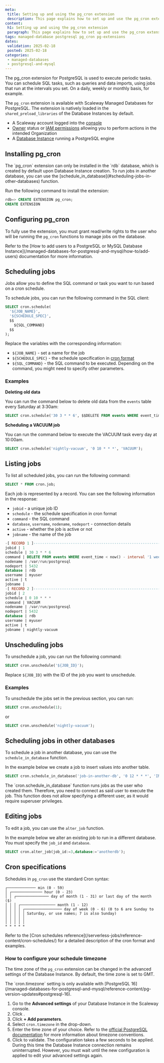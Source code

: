 ```yaml
---
meta:
 title: Setting up and using the pg_cron extension
 description: This page explains how to set up and use the pg_cron extension.
content:
 h1: Setting up and using the pg_cron extension
 paragraph: This page explains how to set up and use the pg_cron extension on Scaleway's Managed Databases for PostgreSQL.
tags: managed-database postgresql pg_cron pg-extensions
dates:
 validation: 2025-02-18
 posted: 2025-02-18
categories:
 - managed-databases
 - postgresql-and-mysql
---
```


The pg_cron extension for PostgreSQL is used to execute periodic tasks. You can schedule SQL tasks, such as queries and data imports, using jobs that run at the intervals you set. On a daily, weekly or monthly basis, for example.

The `pg_cron` extension is available with Scaleway Managed Databases for PostgreSQL. The extension is natively loaded in the `shared_preload_libraries` of the Database Instances by default.

<Macro id="requirements" />

- A Scaleway account logged into the [console](https://console.scaleway.com)
- [Owner](/iam/concepts/#owner) status or [IAM permissions](/iam/concepts/#permission) allowing you to perform actions in the intended Organization
- A [Database Instance](/managed-databases-for-postgresql-and-mysql/how-to/create-a-database/) running a PostgreSQL engine

## Installing pg_cron

<Message type="important">
  The `pg_cron` extension can only be installed in the `rdb` database, which is created by default upon Database Instance creation. To run jobs in another database, you can use the [schedule_in_database](#scheduling-jobs-in-other-databases) function.
</Message>

Run the following command to install the extension:

```sql
rdb=> CREATE EXTENSION pg_cron;
CREATE EXTENSION
```

## Configuring pg_cron

To fully use the extension, you must grant read/write rights to the user who will be running the `pg_cron` functions to manage jobs on the database.

<Message type="note">
  Refer to the [How to add users to a PostgreSQL or MySQL Database Instance](/managed-databases-for-postgresql-and-mysql/how-to/add-users) documentation for more information.
</Message>

## Scheduling jobs

Jobs allow you to define the SQL command or task you want to run based on a cron schedule.

To schedule jobs, you can run the following command in the SQL client:
```sql
SELECT cron.schedule(
  '${JOB_NAME}',
  '${SCHEDULE_SPEC}',
  $$
    ${SQL_COMMAND}
  $$
);
```

Replace the variables with the corresponding information:

- `${JOB_NAME}` - set a name for the job
- `${SCHEDULE_SPEC}` - the schedule specification in [cron format](/serverless-jobs/reference-content/cron-schedules/)
- `${SQL_COMMAND}` - the SQL command to be executed. Depending on the command, you might need to specify other parameters.

### Examples

**Deleting old data**

You can run the command below to delete old data from the `events` table every Saturday at 3:30am:

```sql
SELECT cron.schedule('30 3 * * 6', $$DELETE FROM events WHERE event_time < now() - interval '1 week'$$);
```

**Scheduling a VACUUM job**

You can run the command below to execute the VACUUM task every day at 10:00am.

```sql
SELECT cron.schedule('nightly-vacuum', '0 10 * * *', 'VACUUM');
```

## Listing jobs

To list all scheduled jobs, you can run the following command:

```sql
SELECT * FROM cron.job;
```
Each job is represented by a record. You can see the following information in the response:

- `jobid` - a unique job ID
- `schedule` - the schedule specification in cron format
- `command` - the SQL command
- `database`, `username`, `nodename`, `nodeport` - connection details
- `active` - whether the job is active or not
- `jobname` - the name of the job

```sql
-[ RECORD 1 ]-------------------------------------------------------------
jobid | 1
schedule | 30 3 * * 6
command | DELETE FROM events WHERE event_time < now() - interval '1 week'
nodename | /var/run/postgresql
nodeport | 5432
database | rdb
username | myuser
active | t
jobname |
-[ RECORD 2 ]-------------------------------------------------------------
jobid | 2
schedule | 0 10 * * *
command | VACUUM
nodename | /var/run/postgresql
nodeport | 5432
database | rdb
username | myuser
active | t
jobname | nightly-vacuum
```

## Unscheduling jobs

To unschedule a job, you can run the following command:

```sql
SELECT cron.unschedule('${JOB_ID}');
```
Replace `${JOB_ID}` with the ID of the job you want to unschedule.

### Examples

To unschedule the jobs set in the previous section, you can run:

```sql
SELECT cron.unschedule(1);
```

or

```sql
SELECT cron.unschedule('nightly-vacuum');
```

## Scheduling jobs in other databases

To schedule a job in another database, you can use the `schedule_in_database` function.

In the example below we create a job to insert values into another table.

```sql
SELECT cron.schedule_in_database('job-in-another-db', '0 12 * * *', 'INSERT INTO public.another_db_table values (now())', 'mydb');
```
<Message type="note">
  The `cron.schedule_in_database` function runs jobs as the user who created them. Therefore, you need to connect as said user to execute the job. This function does not allow specifying a different user, as it would require superuser privileges.
</Message>


## Editing jobs

To edit a job, you can use the `alter_job` function.

In the example below we alter an existing job to run in a different database. You must specify the `job_id` and `database`.

```sql
SELECT cron.alter_job(job_id:=3,database:='anotherdb');
```

## Cron specifications

Schedules in `pg_cron` use the standard Cron syntax:

```
┌───────────── min (0 - 59)
│ ┌────────────── hour (0 - 23)
│ │ ┌─────────────── day of month (1 - 31) or last day of the month ($)
│ │ │ ┌──────────────── month (1 - 12)
│ │ │ │ ┌───────────────── day of week (0 - 6) (0 to 6 are Sunday to
│ │ │ │ │ Saturday, or use names; 7 is also Sunday)
│ │ │ │ │
│ │ │ │ │
* * * * *
```

<Message type="tip">
  Refer to the [Cron schedules reference](/serverless-jobs/reference-content/cron-schedules/) for a detailed description of the cron format and examples.
</Message>

### How to configure your schedule timezone

The time zone of the `pg_cron` extension can be changed in the advanced settings of the Database Instance. By default, the time zone is set to GMT.

<Message type="note">
  The `cron.timezone` setting is only available with [PostgreSQL 16](/managed-databases-for-postgresql-and-mysql/reference-content/pg-version-updates#postgresql-16).
</Message>

1. Go to the **Advanced settings** of your Database Instance in the Scaleway console.
2. Click <Icon name="edit" />.
3. Click **+ Add parameters**.
4. Select `cron.timezone` in the drop-down.
5. Enter the time zone of your choice.
    <Message type="tip">
      Refer to the [official PostgreSQL documentation](https://www.postgresql.org/docs/current/datatype-datetime.html#DATATYPE-TIMEZONES) for more information about timezone conventions.
    </Message>
6. Click <Icon name="validate" /> to validate.
    <Message type="note">
      The configuration takes a few seconds to be applied. During this time the Database Instance connection remains uninterrupted. However, you must wait until the new configuration is applied to edit your advanced settings again.
    </Message>
